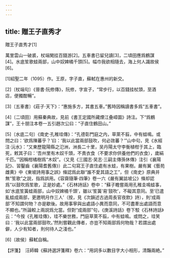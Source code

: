 ```yaml
---
---
---
```

title: 贈王子直秀才
---



贈王子直秀才[1]


萬里雲山一破裘，杖端閑挂百錢游[2]。五車書已留兒讀[3]，二頃田應爲鶴謀[4]。水底笙歌蛙兩部，山中奴婢橘千頭[5]。幅巾我欲相隨去，海上何人識故侯[6]。

[1]紹聖二年（1095）作。王原，字子直，蘇軾在惠州的新交。

[2]〔杖端句〕《晉書·阮修傳》，阮修，字宣子，“常步行，以百錢挂杖頭，至酒店，便獨酣暢”。

[3]〔五車書〕《莊子·天下》：“惠施多方，其書五車。”舊時因稱讀書多爲“五車書”。

[4]〔二頃田〕用蘇秦典故，見前《書王定國所藏煙江叠嶂圖》詩注。下“爲鶴謀”，王十朋注本卷一五引趙次公曰：“子直住鶴田山。”

[5]〔水底二句〕《南史·孔稚珪傳》：“孔德彰門庭之内，草萊不翦，中有蛙鳴。或問之曰：‘欲爲陳蕃乎？’曰：‘我以此當兩部鼓吹，何必效蕃？’”山中句，見《水經注·沅水》：“又東歷龍陽縣之氾洲，洲長二十里，吴丹陽太守李衡植柑于其上，臨死，敕其子曰：‘吾州里有木奴千頭，不責衣食（不要求你供養他們的衣食），歲絹千匹。’”因稱柑橘樹爲“木奴”。（又見《三國志·吴志·三嗣主傳孫休傳》注引《襄陽記》、習鑿齒《襄陽耆舊傳》）此二句寫王子直住處有水蛙，有果樹。嚴有翼《藝苑雌黄》中《東坡詩用事之誤》條認爲此聯“誰不愛其語之工”，但《南史》原典并無“笙歌”之説，指爲誤用。《容齋隨筆·四筆》卷一六《嚴有翼詆坡公》條却認爲“以鼓吹爲笙歌，正是妙處。”《石林詩話》卷中：“蘇子瞻嘗兩用孔稚圭鳴蛙事，如‘水底笙簧蛙兩部，山中奴婢橘千頭’，雖以‘笙簧’易‘鼓吹’，不礙其意同。至‘已遣亂蛙成兩部，更邀明月作三人’（按，見《次韻述古過周長官夜飲》詩），則‘成兩部’不知謂何物？亦是歇後。故用事寧與出處語小異而意同，不可盡牽出處語而意不顯也。”所論較上兩説爲允當。但對“成兩部”句，《庚溪詩話》卷下駁《石林詩話》云：“今按《孔稚珪傳》，珪不樂世務，門庭草萊不翦，中有蛙鳴。或問之，珪笑曰：‘我以此當兩部鼓吹。’然則嘗觀此傳者，亦豈不知兩部爲何物哉？若謂出處僻，人少有知者，則何待人之淺也。”

[6]〔故侯〕蘇軾自稱。

【評箋】　汪師韓《蘇詩選評箋釋》卷六：“用詞多以數目字大小相形，清豔兩絶。”